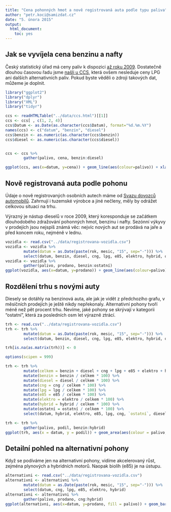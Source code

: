 ```yaml
---
title: "Cena pohonných hmot a nově registrovaná auta podle typu paliva"
author: "petr.koci@samizdat.cz"
date: "5. února 2015"
output:
  html_document:
    toc: yes
---
```


## Jak se vyvíjela cena benzinu a nafty
Český statistický úřad má ceny paliv k dispozici [až roku 2009](http://www.czso.cz/csu/csu.nsf/kalendar/aktual-tdb). Dostatečně dlouhou časovou řadu jsme [našli u CCS](http://www.ccs.cz/pages/phm2.php), která ovšem nesleduje ceny LPG ani dalších alternativních paliv. Pokud byste věděli o zdroji takových dat, můžeme je doplnit.

```r
library("ggplot2")
library("dplyr")
library("XML")
library("tidyr")

ccs <- readHTMLTable("../data/ccs.html")[[1]]
ccs <- ccs[ , c(1, 2, 4)]
ccs$Datum <- as.Date(as.character(ccs$Datum), format="%d.%m.%Y")
names(ccs) <- c("datum", "benzin", "diesel")
ccs$benzin <- as.numeric(as.character(ccs$benzin))
ccs$diesel <- as.numeric(as.character(ccs$diesel))


ccs <- ccs %>%
        gather(palivo, cena, benzin:diesel)

ggplot(ccs, aes(x=datum, y=cena)) + geom_line(aes(colour=palivo)) + xlab(label = "") + ylab(label = "cena v korunách za litr") + ggtitle("Průměrná cena pohonných hmot (zdroj: CCS)") + scale_colour_brewer(type="qual", palette = 6)
```

## Nově registrovaná auta podle pohonu

Údaje o nově registrovaných osobních autech máme od [Svazu dovozců automobilů](http://portal.sda-cia.cz/stat.php?n#str=nova). Zahrnují i tuzemské výrobce a jiné nečleny, měly by odrážet celkovou situaci na trhu.

Výrazný je nástup dieselů v roce 2009, který koresponduje se začátkem dlouhodobého zdražování pohonných hmot, benzinu i nafty. Sezónní výkyvy v prodejích jsou nejspíš známá věc: nejvíc nových aut se prodává na jaře a před koncem roku, nejméně v lednu.

```r
vozidla <- read.csv("../data/registrovana-vozidla.csv")
vozidla <- vozidla %>%
        mutate(datum = as.Date(paste(rok, mesic, "15", sep="-"))) %>%
        select(datum, benzin, diesel, cng, lpg, e85, elektro, hybrid, ostatní)
vozidla <- vozidla %>%
        gather(palivo, prodano, benzin:ostatní)
ggplot(vozidla, aes(x=datum, y=prodano)) + geom_line(aes(colour=palivo)) + xlab(label = "") + ylab(label = "prodaných kusů") + ggtitle("Nově registrovaná auta podle paliva (zdroj: SDA)") + scale_colour_brewer(type="qual", palette = 6)
```

## Rozdělení trhu s novými auty

Diesely se dotáhly na benzinová auta, ale jak je vidět z předchozího grafu, v měsíčních prodejích je ještě nikdy nepřekonaly. Alternativní pohony tvoří méně než pět procent trhu. Nevíme, jaké pohony se skrývají v kategorii "ostatní", která za posledních osm let výrazně ztrácí.

```r
trh <- read.csv("../data/registrovana-vozidla.csv")
trh <- trh %>%
        mutate(datum = as.Date(paste(rok, mesic, "15", sep="-"))) %>%
        select(datum, benzin, diesel, cng, lpg, e85, elektro, hybrid, ostatní)

trh[is.na(as.matrix(trh))] <- 0

options(scipen = 999)

trh <- trh %>%
        mutate(celkem = benzin + diesel + cng + lpg + e85 + elektro + hybrid + ostatní) %>%
        mutate(benzin = benzin / celkem * 100) %>%
        mutate(diesel = diesel / celkem * 100) %>%
        mutate(cng = cng / celkem * 100) %>%
        mutate(lpg = lpg / celkem * 100) %>%
        mutate(e85 = e85 / celkem * 100) %>%
        mutate(elektro = elektro / celkem * 100) %>%
        mutate(hybrid = hybrid / celkem * 100) %>%
        mutate(ostatní = ostatní / celkem * 100) %>%
        select(datum, hybrid, elektro, e85, lpg, cng, `ostatní`, diesel, benzin)

trh <- trh %>%
        gather(palivo, podil, benzin:hybrid)
ggplot(trh, aes(x = datum, y = podil)) + geom_area(aes(colour = palivo, fill = palivo), position = 'stack') + scale_colour_brewer(type="qual", palette = 6) + scale_fill_brewer(type="qual", palette = 6) + xlab("") + ylab("podíl na trhu v procentech") + ggtitle("Podíl pohonů na trhu s novými auty (zdroj: SDA)")
```

## Detailní pohled na alternativní pohony

Když se podíváme jen na alternativní pohony, vidíme akcelerovaný růst, zejména plynových a hybridních motorů. Naopak biolíh (e85) je na ústupu.

```r
alternativni <- read.csv("../data/registrovana-vozidla.csv")
alternativni <- alternativni %>%
        mutate(datum = as.Date(paste(rok, mesic, "15", sep="-"))) %>%
        select(datum, cng, lpg, e85, elektro, hybrid)
alternativni <- alternativni %>%
        gather(palivo, prodano, cng:hybrid)
ggplot(alternativni, aes(x=datum, y=prodano, fill = palivo)) + geom_bar(stat = "identity") + xlab(label = "") + ylab(label = "prodaných kusů") + ggtitle("Nově registrovaná auta, jen alternativní paliva bez \"ostatních\" (zdroj: SDA)") + scale_fill_brewer(type="qual", palette = 6)
```
